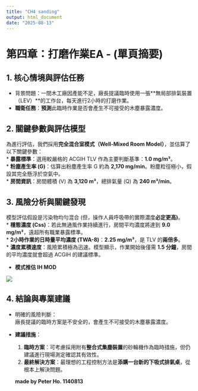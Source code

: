 ```yaml
---
title: "CH4 sanding"
output: html_document
date: "2025-08-13"
---
```


# **第四章：打磨作業EA - (單頁摘要)**

## **1. 核心情境與評估任務**

-   背景問題：一間木工廠因產能不足，廠長提議臨時使用一張\*\*無局部排氣裝置（LEV）\*\*的工作台，每天進行2小時的打磨作業。\
-   **職衛任務**：**預測**此臨時作業是否會產生不可接受的木塵暴露濃度。

## **2. 關鍵參數與評估模型**

為進行評估，我們採用**完全混合室模式（Well-Mixed Room Model）**，並估算了以下關鍵參數：\
\* **暴露標準**：選用較嚴格的 ACGIH TLV 作為主要判斷基準：**1.0 mg/m³**。\
\* **粉塵產生率 (G)**：估算出粉塵產生率 G 約為 **2,170 mg/min**。粉塵粒徑極小，假設其完全懸浮於空氣中。\
\* **房間資訊**：房間體積 (V) 為 **3,120 m³**，總排氣量 (Q) 為 **240 m³/min**。

## **3. 風險分析與關鍵發現**

模型評估假設是污染物均勻混合 (但，操作人員呼吸帶的實際濃度**必定更高)**。\
\* **穩態濃度 (Css)**：若此無通風作業持續進行，房間平均濃度將達到 **9.0 mg/m³**，遠超所有職業暴露標準。\
\* **2小時作業的日時量平均濃度 (TWA-8)**：**2.25 mg/m³**，是 TLV 的**兩倍多**。\
\* **濃度累積速度**：風險累積極為迅速。模型顯示，作業開始後僅需 **1.5 分鐘**，房間的平均濃度就會超過 ACGIH 的建議標準。

-   **模式推估 IH MOD**

![](docs\images\CH4.png)

## **4. 結論與專業建議**

-   明確的風險判斷：\
    廠長提議的臨時方案是不安全的，會產生不可接受的木塵暴露濃度。\

-   **建議措施**：

    1.  **臨時方案**：可考慮採用附有**整合式集塵裝置**的砂輪機作為臨時措施，但仍建議進行現場測定確認其有效性。\
    2.  **最終解決方案**：最理想的工程控制方法是**添購一台新的下吸式排氣桌**，從根本上解決問題。

    **made by Peter Ho. 1140813**

